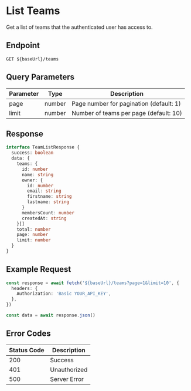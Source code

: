 # List Teams

Get a list of teams that the authenticated user has access to.

## Endpoint

```http
GET ${baseUrl}/teams
```

## Query Parameters

| Parameter | Type   | Description                             |
| --------- | ------ | --------------------------------------- |
| page      | number | Page number for pagination (default: 1) |
| limit     | number | Number of teams per page (default: 10)  |

## Response

```typescript
interface TeamListResponse {
  success: boolean
  data: {
    teams: {
      id: number
      name: string
      owner: {
        id: number
        email: string
        firstname: string
        lastname: string
      }
      membersCount: number
      createdAt: string
    }[]
    total: number
    page: number
    limit: number
  }
}
```

## Example Request

```typescript
const response = await fetch('${baseUrl}/teams?page=1&limit=10', {
  headers: {
    Authorization: 'Basic YOUR_API_KEY',
  },
})

const data = await response.json()
```

## Error Codes

| Status Code | Description  |
| ----------- | ------------ |
| 200         | Success      |
| 401         | Unauthorized |
| 500         | Server Error |
